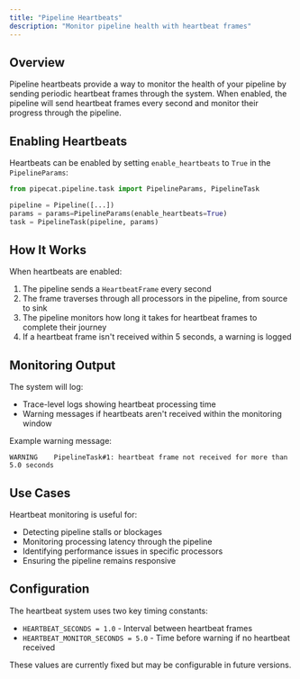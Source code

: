 ```yaml
---
title: "Pipeline Heartbeats"
description: "Monitor pipeline health with heartbeat frames"
---
```


## Overview

Pipeline heartbeats provide a way to monitor the health of your pipeline by sending periodic heartbeat frames through the system. When enabled, the pipeline will send heartbeat frames every second and monitor their progress through the pipeline.

## Enabling Heartbeats

Heartbeats can be enabled by setting `enable_heartbeats` to `True` in the `PipelineParams`:

```python
from pipecat.pipeline.task import PipelineParams, PipelineTask

pipeline = Pipeline([...])
params = params=PipelineParams(enable_heartbeats=True)
task = PipelineTask(pipeline, params)
```

## How It Works

When heartbeats are enabled:

1. The pipeline sends a `HeartbeatFrame` every second
2. The frame traverses through all processors in the pipeline, from source to sink
3. The pipeline monitors how long it takes for heartbeat frames to complete their journey
4. If a heartbeat frame isn't received within 5 seconds, a warning is logged

## Monitoring Output

The system will log:

- Trace-level logs showing heartbeat processing time
- Warning messages if heartbeats aren't received within the monitoring window

Example warning message:

```
WARNING    PipelineTask#1: heartbeat frame not received for more than 5.0 seconds
```

## Use Cases

Heartbeat monitoring is useful for:

- Detecting pipeline stalls or blockages
- Monitoring processing latency through the pipeline
- Identifying performance issues in specific processors
- Ensuring the pipeline remains responsive

## Configuration

The heartbeat system uses two key timing constants:

- `HEARTBEAT_SECONDS = 1.0` - Interval between heartbeat frames
- `HEARTBEAT_MONITOR_SECONDS = 5.0` - Time before warning if no heartbeat received

<Note>
  These values are currently fixed but may be configurable in future versions.
</Note>
